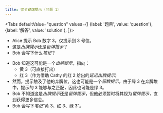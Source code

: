 ```yaml
---
title: 留关键牌提示（问题 1）
---
```



<BeginnersGuideProgress id="critical-save-question-1" />

<Tabs
  defaultValue="question"
  values={[
    {label: '题目', value: 'question'},
    {label: '解答', value: 'solution'},
  ]}>
<TabItem value="question">

- Alice 提示 Bob 数字 3，仅提示到 3 号位。
- 这是*出牌提示*还是*留牌提示*？
- Bob 会写下什么*笔记*？

</TabItem>
<TabItem value="solution">

- Bob 知道这可能是一个*出牌提示*，指向：
  - 黄 3（可直接打出）
  - 红 3（作为借助 Cathy 的红 2 给出的*延迟出牌提示*）
- 然而，提示触及了他的弃牌位，这也可能是一个*留牌提示*。由于绿 3 在弃牌堆中，提示的 3 能够与之匹配，因此也可能是绿 3。
- Bob 不知道这是*出牌提示*还是*留牌提示*，但他必须暂时将其视为*留牌提示*，直到获得更多信息。
- Bob 会写下*笔记*“黄 3、红 3、绿 3”。

</TabItem>
</Tabs>

<CriticalSaveQuestion1 />
